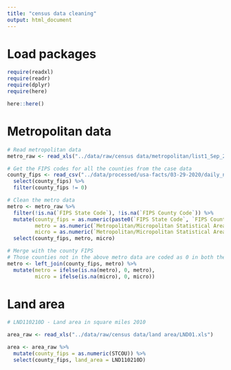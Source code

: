 ```yaml
---
title: "census data cleaning"
output: html_document
---
```


# Load packages

```r
require(readxl)
require(readr)
require(dplyr)
require(here)

here::here()
```


# Metropolitan data

```r
# Read metropolitan data
metro_raw <- read_xls("../data/raw/census data/metropolitan/list1_Sep_2018.xls", skip = 2)

# Get the FIPS codes for all the counties from the case data
county_fips <- read_csv("../data/processed/usa-facts/03-29-2020/daily_new_cases_03292020.csv") %>%
  select(county_fips) %>%
  filter(county_fips != 0)

# Clean the metro data
metro <- metro_raw %>%
  filter(!is.na(`FIPS State Code`), !is.na(`FIPS County Code`)) %>%
  mutate(county_fips = as.numeric(paste0(`FIPS State Code`, `FIPS County Code`)),
         metro = as.numeric(`Metropolitan/Micropolitan Statistical Area`=="Metropolitan Statistical Area"),
         micro = as.numeric(`Metropolitan/Micropolitan Statistical Area`=="Micropolitan Statistical Area")) %>% 
  select(county_fips, metro, micro)

# Merge with the county FIPS
# Those counties not in the above metro data are coded as 0 in both the "metro" and "micro" variables
metro <- left_join(county_fips, metro) %>%
  mutate(metro = ifelse(is.na(metro), 0, metro),
         micro = ifelse(is.na(micro), 0, micro))
```


# Land area 

```r
# LND110210D - Land area in square miles 2010

area_raw <- read_xls("../data/raw/census data/land area/LND01.xls")

area <- area_raw %>%
  mutate(county_fips = as.numeric(STCOU)) %>%
  select(county_fips, land_area = LND110210D)
```


